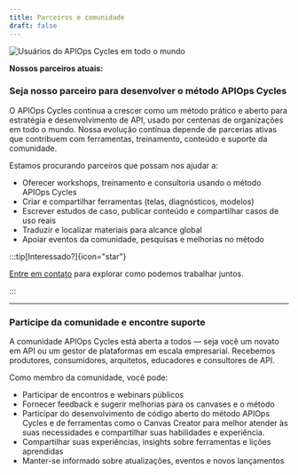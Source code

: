 ```yaml
---
title: Parceiros e comunidade
draft: false
---
```



![Usuários do APIOps Cycles em todo o mundo](../../../../assets/apiopscycles-users-2025-nobg.png)

**Nossos parceiros atuais:**


<PartnerGrid partners={partners} />

### Seja nosso parceiro para desenvolver o método APIOps Cycles

O APIOps Cycles continua a crescer como um método prático e aberto para estratégia e desenvolvimento de API, usado por centenas de organizações em todo o mundo. Nossa evolução contínua depende de parcerias ativas que contribuem com ferramentas, treinamento, conteúdo e suporte da comunidade.

Estamos procurando parceiros que possam nos ajudar a:

* Oferecer workshops, treinamento e consultoria usando o método APIOps Cycles
* Criar e compartilhar ferramentas (telas, diagnósticos, modelos)
* Escrever estudos de caso, publicar conteúdo e compartilhar casos de uso reais
* Traduzir e localizar materiais para alcance global
* Apoiar eventos da comunidade, pesquisas e melhorias no método

:::tip[Interessado?]{icon="star"}

[Entre em contato](https://www.osaango.com/contact-us) para explorar como podemos trabalhar juntos.

:::

---

### Participe da comunidade e encontre suporte

A comunidade APIOps Cycles está aberta a todos — seja você um novato em API ou um gestor de plataformas em escala empresarial. Recebemos produtores, consumidores, arquitetos, educadores e consultores de API.

Como membro da comunidade, você pode:

* Participar de encontros e webinars públicos
* Fornecer feedback e sugerir melhorias para os canvases e o método
* Participar do desenvolvimento de código aberto do método APIOps Cycles e de ferramentas como o Canvas Creator para melhor atender às suas necessidades e compartilhar suas habilidades e experiência.
* Compartilhar suas experiências, insights sobre ferramentas e lições aprendidas
* Manter-se informado sobre atualizações, eventos e novos lançamentos